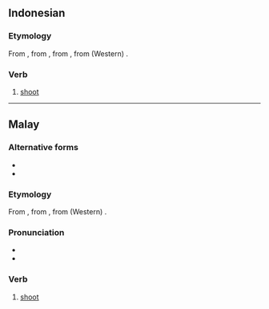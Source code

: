 ==Indonesian==

===Etymology===
From {{etyl|ms|id}} {{m|ms|tembak}}, from {{m|ms|timbak}}, from {{etyl|poz-mly-pro|id}} {{m|poz-mly-pro|*timbak}}, from (Western) {{etyl|poz-pro|id}} {{m|poz-pro|*ti(m)bak}}.

===Verb===
{{id-verb}}

# [[shoot]] {{gloss|to fire a shot}}

----

==Malay==

===Alternative forms===
* {{l|ms|timbak}}
* {{l|ms|تيمبق|sc=Arab}}

===Etymology===
From {{m|ms|timbak}}, from {{etyl|poz-mly-pro|ms}} {{m|poz-mly-pro|*timbak}}, from (Western) {{etyl|poz-pro|ms}} {{m|poz-pro|*ti(m)bak}}.

===Pronunciation===
* {{IPA|ms|/tembaʔ/}}
* {{rhymes|ms|embaʔ|baʔ|aʔ}}

===Verb===
{{head|ms|verb|Jawi spelling|تيمبق}}

# [[shoot]] {{gloss|to fire a shot}}